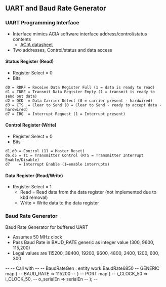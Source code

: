 == UART and Baud Rate Generator ==

=== UART Programming Interface ===

* Interface mimics ACIA software interface address/control/status contents
** [http://www.swtpc.com/mholley/Notebook/Hardware_ACIA.pdf ACIA datasheet]
* Two addresses, Control/status and data access

==== Status Register (Read) ====

* Register Select = 0
* Bits
<pre>
d0 = RDRF = Receive Data Register Full (1 = data is ready to read)
d1 = TDRE = Transmit Data Register Empty (1 = transmit is ready to send out data)
d2 = DCD  = Data Carrier Detect (0 = carrier present - hardwired)
d3 = CTS  = Clear to Send (0 = Clear to Send - ready to accept data - hardwired)
d7 = IRQ  = Interrupt Request (1 = Interrupt present)
</pre>

====  Control Register (Write) ====

* Register Select = 0
* Bits
<pre>
d1,d0 = Control (11 = Master Reset)
d6,d5 = TC = Transmitter Control (RTS = Transmitter Interrupt Enable/Disable)
d7    = Interrupt Enable (1=enable interrupts)
</pre>

==== Data Register (Read/Write) ====

* Register Select = 1
** Read = Read data from the data register (not implemented due to kbd removal)
** Write = Write data to the data register

=== Baud Rate Generator ===

Baud Rate Generator for buffered UART

* Assumes 50 MHz clock
* Pass Baud Rate in BAUD_RATE generic as integer value (300, 9600, 115,200)
* Legal values are 115200, 38400, 19200, 9600, 4800, 2400, 1200, 600, 300
--
--	Call with
--
--	BaudRateGen : entity work.BaudRate6850
--	GENERIC map (
--		BAUD_RATE	=>  115200
--	)
--	PORT map (
--		i_CLOCK_50	=> i_CLOCK_50,
--		o_serialEn	=> serialEn
--	);
--

